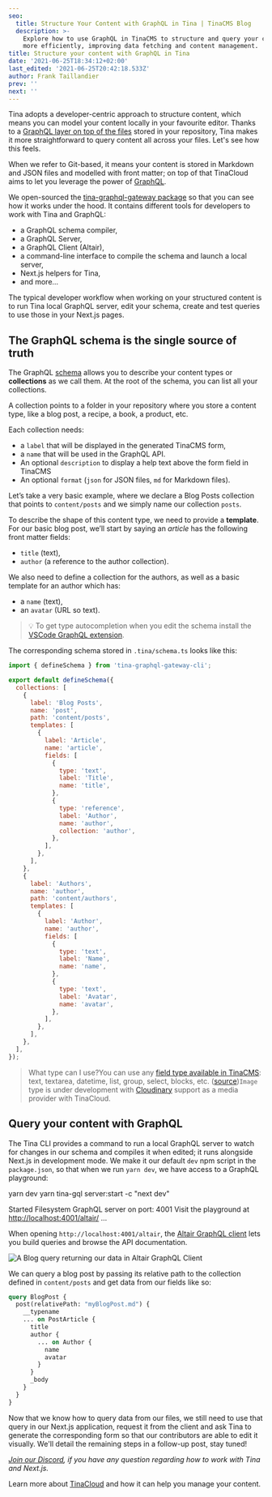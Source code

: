```yaml
---
seo:
  title: Structure Your Content with GraphQL in Tina | TinaCMS Blog
  description: >-
    Explore how to use GraphQL in TinaCMS to structure and query your content
    more efficiently, improving data fetching and content management.
title: Structure your content with GraphQL in Tina
date: '2021-06-25T18:34:12+02:00'
last_edited: '2021-06-25T20:42:18.533Z'
author: Frank Taillandier
prev: ''
next: ''
---
```


<WarningCallout body="**Update**: The Tina API has been evolving, and the content in this post is outdated. For help getting started with Tina, we suggest checking out our [getting started doc](https://tina.io/docs/setup-overview/)." />

Tina adopts a developer-centric approach to structure content, which means you can model your content locally in your favourite editor. Thanks to a [GraphQL layer on top of the files](/blog/using-graphql-with-the-filesystem/) stored in your repository, Tina makes it more straightforward to query content all across your files. Let's see how this feels.

When we refer to Git-based, it means your content is stored in Markdown and JSON files and modelled with front matter; on top of that TinaCloud aims to let you leverage the power of [GraphQL](https://graphql.org/).

We open-sourced the [tina-graphql-gateway package](https://github.com/tinacms/tina-graphql-gateway) so that you can see how it works under the hood. It contains different tools for developers to work with Tina and GraphQL:

* a GraphQL schema compiler,
* a GraphQL Server,
* a GraphQL Client (Altair),
* a command-line interface to compile the schema and launch a local server,
* Next.js helpers for Tina,
* and more…

The typical developer workflow when working on your structured content is to run Tina local GraphQL server, edit your schema, create and test queries to use those in your Next.js pages.

## The GraphQL schema is the single source of truth

The GraphQL [schema](/docs/tina-cloud/cli/#defineschema) allows you to describe your content types or **collections** as we call them. At the root of the schema, you can list all your collections.

A collection points to a folder in your repository where you store a content type, like a blog post, a recipe, a book, a product, etc.

Each collection needs:

* a `label` that will be displayed in the generated TinaCMS form,
* a `name` that will be used in the GraphQL API.
* An optional `description` to display a help text above the form field in TinaCMS
* An optional `format` (`json` for JSON files, `md` for Markdown files).

Let’s take a very basic example, where we declare a Blog Posts collection that points to `content/posts` and we simply name our collection `posts`.

To describe the shape of this content type, we need to provide a **template**. For our basic blog post, we’ll start by saying an *article* has the following front matter fields:

* `title` (text),
* `author` (a reference to the author collection).

We also need to define a collection for the authors, as well as a basic template for an author which has:

* a `name` (text),
* an `avatar` (URL so text).

> 💡 To get type autocompletion when you edit the schema install the [VSCode GraphQL extension](https://marketplace.visualstudio.com/items?itemName=GraphQL.vscode-graphql).

The corresponding schema stored in `.tina/schema.ts` looks like this:

```js
import { defineSchema } from 'tina-graphql-gateway-cli';

export default defineSchema({
  collections: [
    {
      label: 'Blog Posts',
      name: 'post',
      path: 'content/posts',
      templates: [
        {
          label: 'Article',
          name: 'article',
          fields: [
            {
              type: 'text',
              label: 'Title',
              name: 'title',
            },
            {
              type: 'reference',
              label: 'Author',
              name: 'author',
              collection: 'author',
            },
          ],
        },
      ],
    },
    {
      label: 'Authors',
      name: 'author',
      path: 'content/authors',
      templates: [
        {
          label: 'Author',
          name: 'author',
          fields: [
            {
              type: 'text',
              label: 'Name',
              name: 'name',
            },
            {
              type: 'text',
              label: 'Avatar',
              name: 'avatar',
            },
          ],
        },
      ],
    },
  ],
});
```

> What type can I use?You can use any [field type available in TinaCMS](/docs/fields/#default-field-plugins): text, textarea, datetime, list, group, select, blocks, etc. ([source](https://github.com/tinacms/tina-graphql-gateway/blob/5128b85fb2b3b69999c18eb5708eaf7e1fff4786/packages/tina-graphql-gateway-cli/src/cmds/compile/index.ts#L687))`Image` type is under development with [Cloudinary](https://cloudinary.com/) support as a media provider with TinaCloud.

<Youtube embedSrc="https://www.youtube.com/embed/EwewKEHHkd4" />

## Query your content with GraphQL

The Tina CLI provides a command to run a local GraphQL server to watch for changes in our schema and compiles it when edited; it runs alongside Next.js in development mode. We make it our default `dev` npm script in the `package.json`, so that when we run `yarn dev`, we have access to a GraphQL playground:

yarn dev
yarn tina-gql server\:start -c "next dev"

Started Filesystem GraphQL server on port: 4001
Visit the playground at [http://localhost:4001/altair/](http://localhost:4001/altair/)
…

When opening `http://localhost:4001/altair`, the [Altair GraphQL client](https://altair.sirmuel.design/) lets you build queries and browse the API documentation.

![A Blog query returning our data in Altair GraphQL Client](/img/blog/altair-client-tina.png)

We can query a blog post by passing its relative path to the collection defined in `content/posts` and get data from our fields like so:

```graphql
query BlogPost {
  post(relativePath: "myBlogPost.md") {
    __typename
    ... on PostArticle {
      title
      author {
        ... on Author {
          name
          avatar
        }
      }
      _body
    }
  }
}
```

Now that we know how to query data from our files, we still need to use that query in our Next.js application, request it from the client and ask Tina to generate the corresponding form so that our contributors are able to edit it visually. We'll detail the remaining steps in a follow-up post, stay tuned!

*[Join our Discord](https://discord.com/invite/zumN63Ybpf), if you have any question regarding how to work with Tina and Next.js.*

Learn more about [TinaCloud](/cloud) and how it can help you manage your content.
